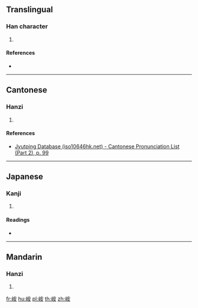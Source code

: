 ==Translingual==

===Han character===
{{Han char|rn=46|rad=山|as=06|sn=9|four=23744|canj=UJV|ids=⿰山安}}

# {{defn|Han|sort=山06}}

====References====
* {{Han ref|kx=0310.350|dkj=08047|hdz=10772.010|uh=5CD6|ud=23766|bh=CEA6|bd=52902}}

----

==Cantonese==

===Hanzi===
{{yue-hanzi|jyut=[[on1]], [[ngon1]]|y=on1, ngon1}}

# {{defn|lang=yue|sort=山06}}

====References====
* [http://www.iso10646hk.net/jp/document/download.jsp Jyutping Database (iso10646hk.net) - Cantonese Pronunciation List (Part 2), p. 99]

----

==Japanese==

===Kanji===
{{ja-kanji|grade=|rs=山06}}

# {{defn|lang=ja|sort=山06}}

====Readings====
* {{ja-readings|on=[[あん]] (an), [[あつ]] (atsu), [[あち]] (achi)|kun=}}

----

==Mandarin==

===Hanzi===
{{cmn-hanzi|pin=[[ān]] ([[an1]])|wg=an<sup>1</sup>}}

# {{defn|lang=cmn|sort=山06}}

[[fr:峖]]
[[hu:峖]]
[[pl:峖]]
[[th:峖]]
[[zh:峖]]